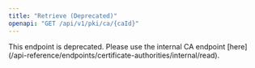 ```yaml
---
title: "Retrieve (Deprecated)"
openapi: "GET /api/v1/pki/ca/{caId}"
---
```


<Note>
    This endpoint is deprecated. Please use the internal CA endpoint [here](/api-reference/endpoints/certificate-authorities/internal/read).
</Note>